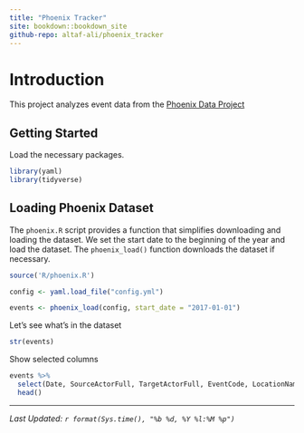 ```yaml
---
title: "Phoenix Tracker"
site: bookdown::bookdown_site
github-repo: altaf-ali/phoenix_tracker
---
```


# Introduction

This project analyzes event data from the [Phoenix Data Project](http://phoenixdata.org)

## Getting Started

Load the necessary packages. 

```r
library(yaml)
library(tidyverse)
```

## Loading Phoenix Dataset

The `phoenix.R` script provides a function that simplifies downloading and loading the dataset. We set the start date to the beginning of the year and load the dataset. The `phoenix_load()` function downloads the dataset if necessary.

```r
source('R/phoenix.R')

config <- yaml.load_file("config.yml")

events <- phoenix_load(config, start_date = "2017-01-01")
```

Let's see what's in the dataset

```r
str(events)
```

Show selected columns

```r
events %>%
  select(Date, SourceActorFull, TargetActorFull, EventCode, LocationName) %>%
  head()
```


----

*Last Updated: `r format(Sys.time(), "%b %d, %Y %l:%M %p")`*
